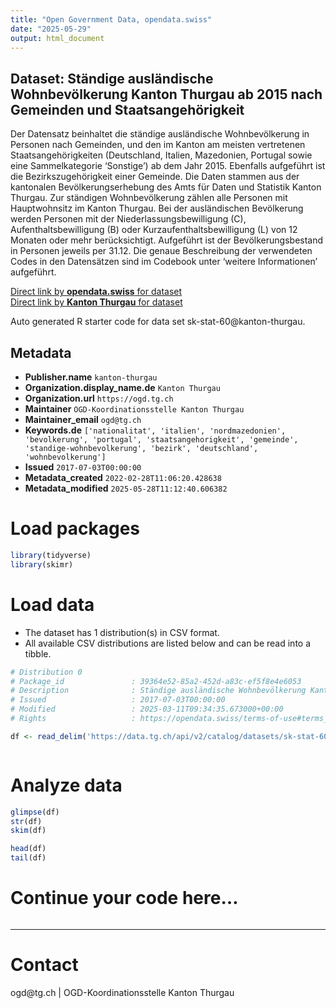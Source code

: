 ```yaml
---
title: "Open Government Data, opendata.swiss"
date: "2025-05-29"
output: html_document
---
```


## Dataset: Ständige ausländische Wohnbevölkerung Kanton Thurgau ab 2015 nach Gemeinden und Staatsangehörigkeit

Der Datensatz beinhaltet die ständige ausländische Wohnbevölkerung in Personen nach Gemeinden, und den im Kanton am meisten vertretenen Staatsangehörigkeiten (Deutschland, Italien, Mazedonien, Portugal sowie eine Sammelkategorie 'Sonstige') ab dem Jahr 2015. Ebenfalls aufgeführt ist die Bezirkszugehörigkeit einer Gemeinde.
Die Daten stammen aus der kantonalen Bevölkerungserhebung des Amts für Daten und Statistik Kanton Thurgau. Zur ständigen Wohnbevölkerung zählen alle Personen mit Hauptwohnsitz im Kanton Thurgau. Bei der ausländischen Bevölkerung werden Personen mit der Niederlassungsbewilligung (C), Aufenthaltsbewilligung (B) oder Kurzaufenthaltsbewilligung (L) von 12 Monaten oder mehr berücksichtigt. Aufgeführt ist der Bevölkerungsbestand in Personen jeweils per 31.12. Die genaue Beschreibung der verwendeten Codes in den Datensätzen sind im Codebook unter 'weitere Informationen' aufgeführt. 

[Direct link by **opendata.swiss** for dataset](https://opendata.swiss/de/dataset/standige-auslandische-wohnbevolkerung-kanton-thurgau-ab-2015-nach-gemeinden-und-staatsangehorig)<br>
[Direct link by **Kanton Thurgau** for dataset](https://data.tg.ch/explore/dataset/sk-stat-60/)

Auto generated R starter code for data set sk-stat-60@kanton-thurgau.

## Metadata

- **Publisher.name** `kanton-thurgau`
- **Organization.display_name.de** `Kanton Thurgau`
- **Organization.url** `https://ogd.tg.ch`
- **Maintainer** `OGD-Koordinationsstelle Kanton Thurgau`
- **Maintainer_email** `ogd@tg.ch`
- **Keywords.de** `['nationalitat', 'italien', 'nordmazedonien', 'bevolkerung', 'portugal', 'staatsangehorigkeit', 'gemeinde', 'standige-wohnbevolkerung', 'bezirk', 'deutschland', 'wohnbevolkerung']`
- **Issued** `2017-07-03T00:00:00`
- **Metadata_created** `2022-02-28T11:06:20.428638`
- **Metadata_modified** `2025-05-28T11:12:40.606382`


# Load packages

```r

library(tidyverse)
library(skimr)

```

# Load data

-   The dataset has 1 distribution(s) in CSV format.
-   All available CSV distributions are listed below and can be read into a tibble.

```r

# Distribution 0
# Package_id               : 39364e52-85a2-452d-a83c-ef5f8e4e6053
# Description              : Ständige ausländische Wohnbevölkerung Kanton Thurgau ab 2015 nach Gemeinden und Staatsangehörigkeit (csv)
# Issued                   : 2017-07-03T00:00:00
# Modified                 : 2025-03-11T09:34:35.673000+00:00
# Rights                   : https://opendata.swiss/terms-of-use#terms_by

df <- read_delim('https://data.tg.ch/api/v2/catalog/datasets/sk-stat-60/exports/csv?use_labels=true')



```

# Analyze data

```r

glimpse(df)
str(df)
skim(df)

head(df)
tail(df)

```

# Continue your code here...

```r

```

------------------------------------------------------------------------

# Contact

ogd@tg.ch | OGD-Koordinationsstelle Kanton Thurgau
